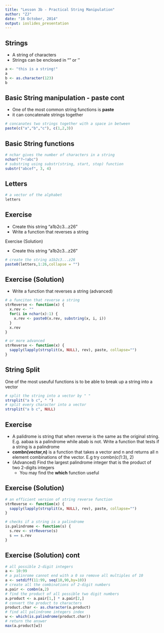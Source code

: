```yaml
---
title: "Lesson 3b - Practical String Manipulation"
author: "ZJ"
date: "16 October, 2014"
output: ioslides_presentation
---
```


## Strings

- A string of characters
- Strings can be enclosed in "" or ''
```r
a <- "this is a string!"
a
b <- as.character(123)
b
```

## Basic String manipulation - paste cont

- One of the most common string functions is **paste**
- it can concatenate strings together
```r
# concanates two strings together with a space in between
paste(c("a","b","c"), c(1,2,3))
```

## Basic String functions

```r
# nchar gives the number of characters in a string
nchar("?~!abc")
# substring using substr(string, start, stop) function
substr("abcef", 3, 4)
```

## Letters

```r
# a vector of the alphabet
letters
```

## Exercise

- Create this string "a1b2c3...z26"
- Write a function that reverses a string

Exercise (Solution)

- Create this string "a1b2c3...z26"
```r
# create the string a1b2c3...z26
paste0(letters,1:26,collapse = "")
```

## Exercise (Solution)

- Write a function that reverses a string (advanced)
```r
# a funciton that reverse a string
strReverse <- function(x) {
  x.rev <- ""
  for(i in nchar(x):1) {
    x.rev <- paste0(x.rev, substring(x, i, i))
  }
  x.rev
}

# or more advanced
strReverse <- function(x) {
  sapply(lapply(strsplit(x, NULL), rev), paste, collapse="")
}
```

## String Split

One of the most useuful functions is to be able to break up a string into a vector
```r
# split the string into a vector by " "
strsplit("a b c", " ")
# split every character into a vector
strsplit("a b c", NULL)
```

## Exercise

- A palidrome is string that when reverse is the same as the original string. E.g. aabaa is a palindrome while abab is not. Write a function that tests if a string is a palindrome
- **combn(vector,n)** is a function that takes a vector and n and returns all n element combinations of the vector. E.g try combn(c(1:3), 2)
- (Advanced) Find the largest palindrome integer that is the product of two 2-digits integers
  - You may find the **which** function useful

## Exercise (Solution)

```r
# an efficient version of string reverse function
strReverse <- function(x) {
  sapply(lapply(strsplit(x, NULL), rev), paste, collapse="")
}

# checks if a string is a palindrome
is.palindrome <- function(s) {
  s.rev <- strReverse(s)
  s == s.rev
}
```

## Exercise (Solution) cont

```r
# all possible 2-digit integers
a <- 10:99
# a palinrome cannot end with a 0 so remove all multiples of 10
a <- setdiff(11:99, seq(10,90,by=10))
# create all the combinations of 2-digit numbers
a.pair <- combn(a,2)
# find the product of all possible two digit numbers
a.product <- a.pair[1,] * a.pair[2,]
# convert the product to characters
product.char <- as.character(a.product)
# find all palindrome integers index
w <- which(is.palindrome(product.char))
# return the answer
max(a.product[w])
```